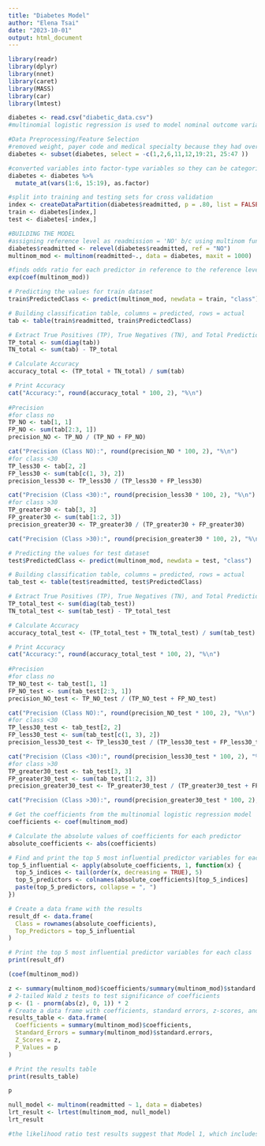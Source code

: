 ---
title: "Diabetes Model"
author: "Elena Tsai"
date: "2023-10-01"
output: html_document
---

```{r}
library(readr)
library(dplyr)
library(nnet)
library(caret)
library(MASS)
library(car)
library(lmtest)
```

```{r}
diabetes <- read.csv("diabetic_data.csv")
#multinomial logistic regression is used to model nominal outcome variables, in this case we are trying to predict readmission categories (No, >30 days, <30 days)

```

```{r}
#Data Preprocessing/Feature Selection
#removed weight, payer code and medical specialty because they had over half of entries missing, removed ID columns, removed specific medication columns because of multicollinearity/redundancy with the diabetesMed column, removed diagnoses 1, 2 and 3 to avoid multicollinearity with number_diagnoses + simplification
diabetes <- subset(diabetes, select = -c(1,2,6,11,12,19:21, 25:47 ))
```

```{r}
#converted variables into factor-type variables so they can be categorical
diabetes <- diabetes %>%
  mutate_at(vars(1:6, 15:19), as.factor)
```

```{r}
#split into training and testing sets for cross validation
index <- createDataPartition(diabetes$readmitted, p = .80, list = FALSE)
train <- diabetes[index,]
test <- diabetes[-index,]
```


```{r}
#BUILDING THE MODEL
#assigning reference level as readmission = 'NO' b/c using multinom function from nnet 
diabetes$readmitted <- relevel(diabetes$readmitted, ref = "NO")
multinom_mod <- multinom(readmitted~., data = diabetes, maxit = 1000)
```

```{r}
#finds odds ratio for each predictor in reference to the reference level. Example: if age is in range [30-40] the odds are 3.845006 times that you will be readmitted in less than 30 days then not readmitted. 
exp(coef(multinom_mod))
```

```{r}
# Predicting the values for train dataset
train$PredictedClass <- predict(multinom_mod, newdata = train, "class")

# Building classification table, columns = predicted, rows = actual
tab <- table(train$readmitted, train$PredictedClass)

# Extract True Positives (TP), True Negatives (TN), and Total Predictions
TP_total <- sum(diag(tab))
TN_total <- sum(tab) - TP_total

# Calculate Accuracy
accuracy_total <- (TP_total + TN_total) / sum(tab)

# Print Accuracy
cat("Accuracy:", round(accuracy_total * 100, 2), "%\n")
 
#Precision
#for class no
TP_NO <- tab[1, 1]
FP_NO <- sum(tab[2:3, 1])
precision_NO <- TP_NO / (TP_NO + FP_NO)

cat("Precision (Class NO):", round(precision_NO * 100, 2), "%\n")
#for class <30
TP_less30 <- tab[2, 2]
FP_less30 <- sum(tab[c(1, 3), 2])
precision_less30 <- TP_less30 / (TP_less30 + FP_less30)

cat("Precision (Class <30):", round(precision_less30 * 100, 2), "%\n")
#for class >30
TP_greater30 <- tab[3, 3]
FP_greater30 <- sum(tab[1:2, 3])
precision_greater30 <- TP_greater30 / (TP_greater30 + FP_greater30)

cat("Precision (Class >30):", round(precision_greater30 * 100, 2), "%\n")

```
```{r}
# Predicting the values for test dataset
test$PredictedClass <- predict(multinom_mod, newdata = test, "class")

# Building classification table, columns = predicted, rows = actual
tab_test <- table(test$readmitted, test$PredictedClass)

# Extract True Positives (TP), True Negatives (TN), and Total Predictions
TP_total_test <- sum(diag(tab_test))
TN_total_test <- sum(tab_test) - TP_total_test

# Calculate Accuracy
accuracy_total_test <- (TP_total_test + TN_total_test) / sum(tab_test)

# Print Accuracy
cat("Accuracy:", round(accuracy_total_test * 100, 2), "%\n")
 
#Precision
#for class no
TP_NO_test <- tab_test[1, 1]
FP_NO_test <- sum(tab_test[2:3, 1])
precision_NO_test <- TP_NO_test / (TP_NO_test + FP_NO_test)

cat("Precision (Class NO):", round(precision_NO_test * 100, 2), "%\n")
#for class <30
TP_less30_test <- tab_test[2, 2]
FP_less30_test <- sum(tab_test[c(1, 3), 2])
precision_less30_test <- TP_less30_test / (TP_less30_test + FP_less30_test)

cat("Precision (Class <30):", round(precision_less30_test * 100, 2), "%\n")
#for class >30
TP_greater30_test <- tab_test[3, 3]
FP_greater30_test <- sum(tab_test[1:2, 3])
precision_greater30_test <- TP_greater30_test / (TP_greater30_test + FP_greater30_test)

cat("Precision (Class >30):", round(precision_greater30_test * 100, 2), "%\n")
```
```{r}
# Get the coefficients from the multinomial logistic regression model
coefficients <- coef(multinom_mod)

# Calculate the absolute values of coefficients for each predictor
absolute_coefficients <- abs(coefficients)

# Find and print the top 5 most influential predictor variables for each class
top_5_influential <- apply(absolute_coefficients, 1, function(x) {
  top_5_indices <- tail(order(x, decreasing = TRUE), 5)
  top_5_predictors <- colnames(absolute_coefficients)[top_5_indices]
  paste(top_5_predictors, collapse = ", ")
})

# Create a data frame with the results
result_df <- data.frame(
  Class = rownames(absolute_coefficients),
  Top_Predictors = top_5_influential
)

# Print the top 5 most influential predictor variables for each class
print(result_df)

```

```{r}
(coef(multinom_mod))
```


```{r}
z <- summary(multinom_mod)$coefficients/summary(multinom_mod)$standard.errors
# 2-tailed Wald z tests to test significance of coefficients
p <- (1 - pnorm(abs(z), 0, 1)) * 2
# Create a data frame with coefficients, standard errors, z-scores, and p-values
results_table <- data.frame(
  Coefficients = summary(multinom_mod)$coefficients,
  Standard_Errors = summary(multinom_mod)$standard.errors,
  Z_Scores = z,
  P_Values = p
)

# Print the results table
print(results_table)
```
```{r}
p
```



```{r}
null_model <- multinom(readmitted ~ 1, data = diabetes)
lrt_result <- lrtest(multinom_mod, null_model)
lrt_result

#the likelihood ratio test results suggest that Model 1, which includes predictor variables, provides a significantly better fit to the data than Model 2 (the null model) based on the the associated p-value. 
```


